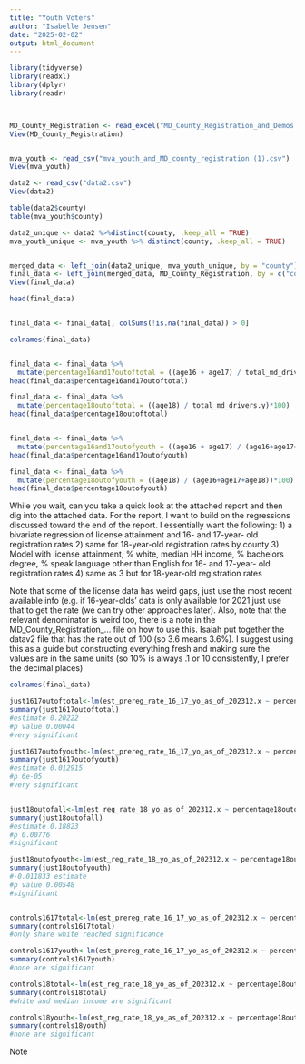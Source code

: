 ```yaml
---
title: "Youth Voters"
author: "Isabelle Jensen"
date: "2025-02-02"
output: html_document
---
```


```r
library(tidyverse)
library(readxl)
library(dplyr)
library(readr)



MD_County_Registration <- read_excel("MD_County_Registration_and_Demos includes demonimator.xlsx")
View(MD_County_Registration)


mva_youth <- read_csv("mva_youth_and_MD_county_registration (1).csv")
View(mva_youth)

data2 <- read_csv("data2.csv")
View(data2)

table(data2$county)
table(mva_youth$county)

data2_unique <- data2 %>%distinct(county, .keep_all = TRUE)
mva_youth_unique <- mva_youth %>% distinct(county, .keep_all = TRUE)


merged_data <- left_join(data2_unique, mva_youth_unique, by = "county")
final_data <- left_join(merged_data, MD_County_Registration, by = c("county" = "labels"))
View(final_data)

head(final_data)


final_data <- final_data[, colSums(!is.na(final_data)) > 0]

colnames(final_data)


final_data <- final_data %>%
  mutate(percentage16and17outoftotal = ((age16 + age17) / total_md_drivers.y)*100)
head(final_data$percentage16and17outoftotal)

final_data <- final_data %>%
  mutate(percentage18outoftotal = ((age18) / total_md_drivers.y)*100)
head(final_data$percentage18outoftotal)


final_data <- final_data %>%
  mutate(percentage16and17outofyouth = ((age16 + age17) / (age16+age17+age18))*100)
head(final_data$percentage16and17outofyouth)

final_data <- final_data %>%
  mutate(percentage18outofyouth = ((age18) / (age16+age17+age18))*100)
head(final_data$percentage18outofyouth)
```


While you wait, can you take a quick look at the attached report and then dig into the attached data. For the report, I want to build on the regressions discussed toward the end of the report. I essentially want the following:
1) a bivariate regression of license attainment and 16- and 17-year- old registration rates
2) same for 18-year-old registration rates by county
3) Model with license attainment, % white, median HH income, % bachelors degree, % speak language other than English for 16- and 17-year- old registration rates
4) same as 3 but for 18-year-old registration rates

Note that some of the license data has weird gaps, just use the most recent available info (e.g. if 16-year-olds' data is only available for 2021 just use that to get the rate (we can try other approaches later). Also, note that the relevant denominator is weird too, there is a note in the MD_County_Registration_... file on how to use this. Isaiah put together the datav2 file that has the rate out of 100 (so 3.6 means 3.6%). I suggest using this as a guide but constructing everything fresh and making sure the values are in the same units (so 10% is always .1 or 10 consistently, I prefer the decimal places)

```r

colnames(final_data)

just1617outoftotal<-lm(est_prereg_rate_16_17_yo_as_of_202312.x ~ percentage16and17outoftotal, data = final_data)
summary(just1617outoftotal)
#estimate 0.20222
#p value 0.00044
#very significant

just1617outofyouth<-lm(est_prereg_rate_16_17_yo_as_of_202312.x ~ percentage16and17outofyouth, data = final_data)
summary(just1617outofyouth)
#estimate 0.012915
#p 6e-05
#very significant


just18outofall<-lm(est_reg_rate_18_yo_as_of_202312.x ~ percentage18outoftotal, data = final_data)
summary(just18outofall)
#estimate 0.18823
#p 0.00776
#significant

just18outofyouth<-lm(est_reg_rate_18_yo_as_of_202312.x ~ percentage18outofyouth, data = final_data)
summary(just18outofyouth)
#-0.011833 estimate 
#p value 0.00548
#significant


controls1617total<-lm(est_prereg_rate_16_17_yo_as_of_202312.x ~ percentage16and17outoftotal+ share_white.x + est_med_hh_income_2022_dollars.x + share_bachelors_degree_plus.x + share_language_other_than_english.x , data = final_data)
summary(controls1617total)
#only share white reached significance

controls1617youth<-lm(est_prereg_rate_16_17_yo_as_of_202312.x ~ percentage16and17outofyouth+ share_white.x + est_med_hh_income_2022_dollars.x + share_bachelors_degree_plus.x + share_language_other_than_english.x , data = final_data)
summary(controls1617youth)
#none are significant

controls18total<-lm(est_reg_rate_18_yo_as_of_202312.x ~ percentage18outoftotal+ share_white.x + est_med_hh_income_2022_dollars.x + share_bachelors_degree_plus.x + share_language_other_than_english.x , data = final_data)
summary(controls18total)
#white and median income are significant

controls18youth<-lm(est_reg_rate_18_yo_as_of_202312.x ~ percentage18outofyouth+ share_white.x + est_med_hh_income_2022_dollars.x + share_bachelors_degree_plus.x + share_language_other_than_english.x , data = final_data)
summary(controls18youth)
#none are significant

```


Note 
